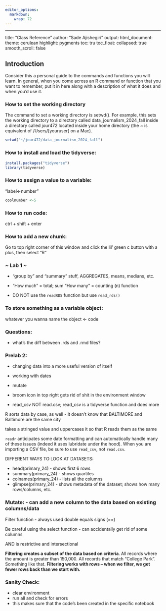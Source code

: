 ```yaml
---
editor_options: 
  markdown: 
    wrap: 72
---
```


------------------------------------------------------------------------

title: "Class Reference" author: "Sade Ajishegiri" output:
html_document: theme: cerulean highlight: pygments toc: tru toc_float:
collapsed: true smooth_scroll: false

## Introduction

Consider this a personal guide to the commands and functions you will
learn. In general, when you come across an R command or function that
you want to remember, put it in here along with a description of what it
does and when you'd use it.

### How to set the working directory

The command to set a working directory is setwd(). For example, this
sets the working directory to a directory called
data_journalism_2024_fall inside a directory called jour472 located
inside your home directory (the \~ is equivalent of /Users/[youruser] on
a Mac).

```r
setwd("~/jour472/data_journalism_2024_fall")
```

### How to install and load the tidyverse:

```r
install.packages("tidyverse")
library(tidyverse)
```

### How to assign a value to a variable:

"label\<-number"

```r
coolnumber <-5
```

### How to run code:

ctrl + shift + enter

### How to add a new chunk:

Go to top right corner of this window and click the lil' green c button
with a plus, then select "R"

### \~ Lab 1 \~

-   "group by" and "summary" stuff, AGGREGATES, means, medians, etc.

-   "How much" = total; sum "How many" = counting (n) function

-   DO NOT use the `readRDS` function but use `read_rds()`

### To store something as a variable object:

whatever you wanna name the object \<- code

### Questions:

-   what's the diff between .rds and .rmd files?

### Prelab 2:

-   changing data into a more useful version of itself

-   working with dates

-   mutate

-   broom icon in top right gets rid of shit in the environment window

-   read_csv NOT read.csv; read_csv is a tidyverse function and does more

R sorts data by case, as well - it doesn't know that BALTIMORE and Baltimore are the same city

takes a stringed value and uppercases it so that R reads them as the same

`readr` anticipates some date formatting and can automatically handle many of these issues (indeed it uses lubridate under the hood). When you are importing a CSV file, be sure to use `read_csv`, not `read.csv`.

DIFFERENT WAYS TO LOOK AT DATASETS:

-   head(primary_24) - shows first 6 rows
-   summary(primary_24) - shows quartiles
-   colnames(primary_24) - lists all the columns
-   glimpse(primary_24) - shows metadata of the dataset; shows how many
    rows/columns, etc.

### Mutate: - can add a new column to the data based on existing columns/data

Filter function - always used double equals signs (==)

Be careful using the select function - can accidentally get rid of some columns

AND is restrictive and intersectional


**Filtering creates a subset of the data based on criteria**. All records where the amount is greater than 150,000. All records that match "College Park". Something like that. **Filtering works with rows -- when we filter, we get fewer rows back than we start with.**

### Sanity Check:

-   clear environment
-   run all and check for errors
-   this makes sure that the code's been created in the specific
    notebook
